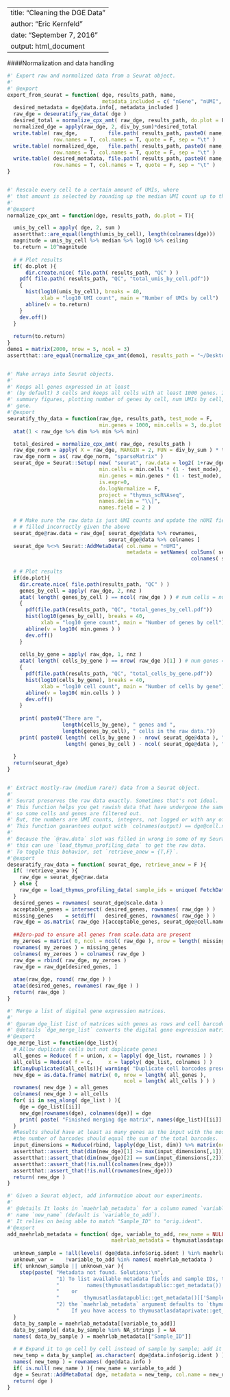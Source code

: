 
---
title: "Cleaning the DGE Data"
author: "Eric Kernfeld"
date: "September 7, 2016"
output: html_document
---

####Normalization and data handling

```r

#' Export raw and normalized data from a Seurat object.
#'
#' @export
export_from_seurat = function( dge, results_path, name, 
                               metadata_included = c( "nGene", "nUMI", "orig.ident", "eday", "IG1.S", "S", "G2.M", "M", "M.G1" ) ){
  desired_metadata = dge@data.info[, metadata_included ]
  raw_dge = deseuratify_raw_data( dge )
  desired_total = normalize_cpx_amt( raw_dge, results_path, do.plot = F )
  normalized_dge = apply(raw_dge, 2, div_by_sum)*desired_total
  write.table( raw_dge,          file.path( results_path, paste0( name, "_counts_raw.data" ) ), 
               row.names = T, col.names = T, quote = F, sep = "\t" )
  write.table( normalized_dge,   file.path( results_path, paste0( name, "_counts_scaled.data" ) ), 
               row.names = T, col.names = T, quote = F, sep = "\t" )
  write.table( desired_metadata, file.path( results_path, paste0( name, "_metadata.data" ) ), 
               row.names = T, col.names = T, quote = F, sep = "\t" )
}


#' Rescale every cell to a certain amount of UMIs, where
#' that amount is selected by rounding up the median UMI count up to the next power of 10.
#'
#'@export
normalize_cpx_amt = function(dge, results_path, do.plot = T){

  umis_by_cell = apply( dge, 2, sum )
  assertthat::are_equal(length(umis_by_cell), length(colnames(dge)))
  magnitude = umis_by_cell %>% median %>% log10 %>% ceiling
  to.return = 10^magnitude 
  
  # # Plot results
  if( do.plot ){
      dir.create.nice( file.path( results_path, "QC" ) )
    pdf( file.path( results_path, "QC", "total_umis_by_cell.pdf"))
    {
      hist(log10(umis_by_cell), breaks = 40,
           xlab = "log10 UMI count", main = "Number of UMIs by cell")
      abline(v = to.return)
    }
    dev.off()
  }
  
  return(to.return)
}
demo1 = matrix(2000, nrow = 5, ncol = 3)
assertthat::are_equal(normalize_cpx_amt(demo1, results_path = "~/Desktop/scRNA_junk", do.plot = F), 10000)


#' Make arrays into Seurat objects.
#' 
#' Keeps all genes expressed in at least
#' (by default) 3 cells and keeps all cells with at least 1000 genes. It reports some 
#' summary figures, plotting number of genes by cell, num UMIs by cell, and number of cells by
#' gene. 
#'@export
seuratify_thy_data = function(raw_dge, results_path, test_mode = F, 
                              min.genes = 1000, min.cells = 3, do.plot = T){
  atat(1 < raw_dge %>% dim %>% min %>% min)

  total_desired = normalize_cpx_amt( raw_dge, results_path )
  raw_dge_norm = apply( X = raw_dge, MARGIN = 2, FUN = div_by_sum ) * total_desired
  raw_dge_norm = as( raw_dge_norm, "sparseMatrix" )
  seurat_dge = Seurat::Setup( new( "seurat", raw.data = log2( 1+raw_dge_norm ) ),
                              min.cells = min.cells * (1 - test_mode), # 0 if test_mode; else 3
                              min.genes = min.genes * (1 - test_mode), # 0 if test_mode; else min.genes
                              is.expr=0, 
                              do.logNormalize = F, 
                              project = "thymus_scRNAseq", 
                              names.delim = "\\|",
                              names.field = 2 )
  
  # # Make sure the raw data is just UMI counts and update the nUMI field, which will be
  # # filled incorrectly given the above
  seurat_dge@raw.data = raw_dge[ seurat_dge@data %>% rownames, 
                                 seurat_dge@data %>% colnames ]
  seurat_dge %<>% Seurat::AddMetaData( col.name = "nUMI", 
                                       metadata = setNames( colSums( seurat_dge@raw.data ),
                                                            colnames( seurat_dge@raw.data ) ) )
  
  # # Plot results
  if(do.plot){
    dir.create.nice( file.path(results_path, "QC" ) )
    genes_by_cell = apply( raw_dge, 2, nnz )
    atat( length( genes_by_cell ) == ncol( raw_dge ) ) # num cells = num cols
    {
      pdf(file.path(results_path, "QC", "total_genes_by_cell.pdf"))
      hist(log10(genes_by_cell), breaks = 40,
           xlab = "log10 gene count", main = "Number of genes by cell")
      abline(v = log10( min.genes ) )
      dev.off()
    }
    
    cells_by_gene = apply( raw_dge, 1, nnz )
    atat( length( cells_by_gene ) == nrow( raw_dge )[1] ) # num genes = num rows
    {
      pdf(file.path(results_path, "QC", "total_cells_by_gene.pdf"))
      hist(log10(cells_by_gene), breaks = 40,
           xlab = "log10 cell count", main = "Number of cells by gene")
      abline(v = log10( min.cells ) )
      dev.off()
    }
    
    print( paste0("There are ", 
                  length(cells_by_gene), " genes and ", 
                  length(genes_by_cell), " cells in the raw data."))
    print( paste0( length( cells_by_gene ) - nrow( seurat_dge@data ), " genes and ", 
                   length( genes_by_cell ) - ncol( seurat_dge@data ), " cells were excluded from the Seurat object."))
    
  }
  return(seurat_dge)
}


#' Extract mostly-raw (medium rare?) data from a Seurat object.
#' 
#' Seurat preserves the raw data exactly. Sometimes that's not ideal.
#' This function helps you get rawish data that have undergone the same QC filters as the Seurat scale.data,
#' so some cells and genes are filtered out. 
#' But, the numbers are UMI counts, integers, not logged or with any of that normalization BS.
#' This function guarantees output with `colnames(output) == dge@cell.names`.
#' 
#' Because the `@raw.data` slot was filled in wrong in some of my Seurat objects,
#' this can use `load_thymus_profiling_data` to get the raw data.
#' To toggle this behavior, set `retrieve_anew = {T,F}`.
#'@export
deseuratify_raw_data = function( seurat_dge, retrieve_anew = F ){
  if( !retrieve_anew ){
    raw_dge = seurat_dge@raw.data
  } else {
    raw_dge = load_thymus_profiling_data( sample_ids = unique( FetchData(seurat_dge, "orig.ident" )[[1]]) ) %>% dge_merge_list
  }
  desired_genes = rownames( seurat_dge@scale.data )
  acceptable_genes = intersect( desired_genes, rownames( raw_dge ) )
  missing_genes    = setdiff(   desired_genes, rownames( raw_dge ) )
  raw_dge = as.matrix( raw_dge )[acceptable_genes, seurat_dge@cell.names]
  
  ##Zero-pad to ensure all genes from scale.data are present
  my_zeroes = matrix( 0, ncol = ncol( raw_dge ), nrow = length( missing_genes ) )
  rownames( my_zeroes ) = missing_genes
  colnames( my_zeroes ) = colnames( raw_dge )
  raw_dge = rbind( raw_dge, my_zeroes )
  raw_dge = raw_dge[desired_genes, ]
  
  atae(raw_dge, round( raw_dge ) )
  atae(desired_genes, rownames( raw_dge ) )
  return( raw_dge )
}
```


```r
#' Merge a list of digital gene expression matrices.
#'
#' @param dge_list list of matrices with genes as rows and cell barcodes as columns. Duplicate barcodes across datasets cause errors; I recommend you append the sample ID.
#' @details `dge_merge_list` converts the digital gene expression matrices to dataframes with genes as columns, merges them, then converts the result back, all without disturbing the gene labels. A gene will be included if it appears in any of the datasets. If a gene appears in one dataset but not another, zeroes will be filled in for missing expression levels.
#'@export
dge_merge_list = function(dge_list){
  # Allow duplicate cells but not duplicate genes
  all_genes = Reduce( f = union, x = lapply( dge_list, rownames ) )
  all_cells = Reduce( f = c,     x = lapply( dge_list, colnames ) )
  if(anyDuplicated(all_cells)){ warning( "Duplicate cell barcodes present." )}
  new_dge = as.data.frame( matrix( 0, nrow = length( all_genes ), 
                                      ncol = length( all_cells ) ) )
  rownames( new_dge ) = all_genes
  colnames( new_dge ) = all_cells
  for( ii in seq_along( dge_list ) ){
    dge = dge_list[[ii]]
    new_dge[rownames(dge), colnames(dge)] = dge
    print( paste( "Finished merging dge matrix", names(dge_list)[[ii]] ) )
  }
  #Results should have at least as many genes as the input with the most genes
  #the number of barcodes should equal the sum of the total barcodes.
  input_dimensions = Reduce(rbind, lapply(dge_list, dim)) %>% matrix(ncol = 2)
  assertthat::assert_that(dim(new_dge)[1] >= max(input_dimensions[,1]))
  assertthat::assert_that(dim(new_dge)[2] == sum(input_dimensions[,2]))
  assertthat::assert_that(!is.null(colnames(new_dge)))
  assertthat::assert_that(!is.null(rownames(new_dge)))
  return( new_dge )
}

```


```r

#' Given a Seurat object, add information about our experiments.
#'
#' @details It looks in `maehrlab_metadata` for a column named `variable_to_add` and adds that to @data.info with the 
#' name `new_name` (default is `variable_to_add`).
#' It relies on being able to match "Sample_ID" to "orig.ident".
#'@export
add_maehrlab_metadata = function( dge, variable_to_add, new_name = NULL, NA_strings = c("NA", ""),
                                  maehrlab_metadata = thymusatlasdatapublic::get_metadata() ){
  
  unknown_sample = !all(levels( dge@data.info$orig.ident ) %in% maehrlab_metadata[["Sample_ID"]] )
  unknown_var =    !variable_to_add %in% names( maehrlab_metadata ) 
  if( unknown_sample || unknown_var ){
    stop(paste( "Metadata not found. Solutions:\n",
                "1) To list available metadata fields and sample IDs, try     \n",
                "         names(thymusatlasdatapublic::get_metadata())        \n",
                "    or                                                       \n",
                "        thymusatlasdatapublic::get_metadata()[['Sample_ID']] \n",
                "2) the `maehrlab_metadata` argument defaults to `thymusatlasdatapublic::get_metadata()`.\n",
                "    If you have access to thymusatlasdataprivate::get_metadata(), try that instead.") )
  }
  data_by_sample = maehrlab_metadata[[variable_to_add]]
  data_by_sample[ data_by_sample %in% NA_strings ] = NA
  names( data_by_sample ) = maehrlab_metadata[["Sample_ID"]]
  
  # # Expand it to go cell by cell instead of sample by sample; add it to the Seurat object
  new_temp = data_by_sample[ as.character( dge@data.info$orig.ident ) ]
  names( new_temp ) = rownames( dge@data.info )
  if( is.null( new_name ) ){ new_name = variable_to_add }
  dge = Seurat::AddMetaData( dge, metadata = new_temp, col.name = new_name )
  return( dge )
}


```
